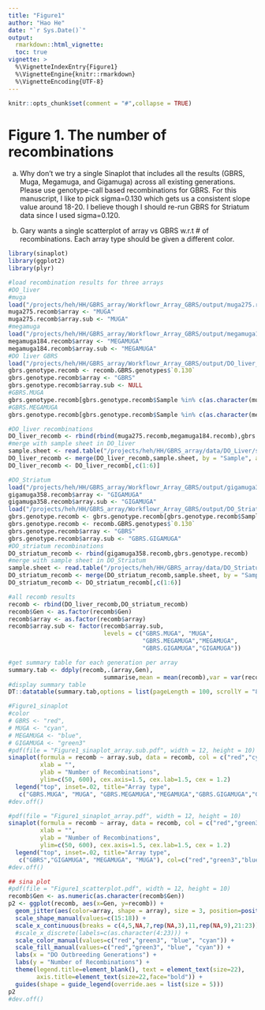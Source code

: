 ```yaml
---
title: "Figure1"
author: "Hao He"
date: "`r Sys.Date()`"
output: 
  rmarkdown::html_vignette:
  toc: true
vignette: >
  %\VignetteIndexEntry{Figure1}
  %\VignetteEngine{knitr::rmarkdown}
  %\VignetteEncoding{UTF-8}
---
```


```r
knitr::opts_chunk$set(comment = "#",collapse = TRUE)
```

# Figure 1. The number of recombinations
a) Why don’t we try a single Sinaplot that includes all the results (GBRS, Muga, Megamuga, and Gigamuga) across all existing generations. 
Please use genotype-call based recombinations for GBRS. 
For this manuscript, I like to pick sigma=0.130 which gets us a consistent slope value around 18-20. 
I believe though I should re-run GBRS for Striatum data since I used sigma=0.120.

b) Gary wants a single scatterplot of array vs GBRS w.r.t # of recombinations. 
Each array type should be given a different color.

```r
library(sinaplot)
library(ggplot2)
library(plyr)

#load recombination results for three arrays
#DO_liver
#muga
load("/projects/heh/HH/GBRS_array/Workflowr_Array_GBRS/output/muga275.recomb.RData")
muga275.recomb$array <- "MUGA"
muga275.recomb$array.sub <- "MUGA"
#megamuga
load("/projects/heh/HH/GBRS_array/Workflowr_Array_GBRS/output/megamuga184.recomb.RData")
megamuga184.recomb$array <- "MEGAMUGA"
megamuga184.recomb$array.sub <- "MEGAMUGA"
#DO liver GBRS
load("/projects/heh/HH/GBRS_array/Workflowr_Array_GBRS/output/DO_liver_recomb.GBRS.genotypes.RData")
gbrs.genotype.recomb <- recomb.GBRS.genotypes$`0.130`
gbrs.genotype.recomb$array <- "GBRS"
gbrs.genotype.recomb$array.sub <- NULL
#GBRS.MUGA
gbrs.genotype.recomb[gbrs.genotype.recomb$Sample %in% c(as.character(muga275.recomb$Sample)),"array.sub"] <- "GBRS.MUGA"
#GBRS.MEGAMUGA
gbrs.genotype.recomb[gbrs.genotype.recomb$Sample %in% c(as.character(megamuga184.recomb$Sample)),"array.sub"] <- "GBRS.MEGAMUGA"

#DO_liver recombinations
DO_liver_recomb <- rbind(rbind(muga275.recomb,megamuga184.recomb),gbrs.genotype.recomb)
#merge with sample sheet in DO_liver
sample.sheet <- read.table("/projects/heh/HH/GBRS_array/data/DO_Liver/sample_sheet.tsv", header = TRUE)
DO_liver_recomb <- merge(DO_liver_recomb,sample.sheet, by = "Sample", all.x = TRUE)
DO_liver_recomb <- DO_liver_recomb[,c(1:6)]

#DO_Striatum
load("/projects/heh/HH/GBRS_array/Workflowr_Array_GBRS/output/gigamuga358.recomb.RData")
gigamuga358.recomb$array <- "GIGAMUGA"
gigamuga358.recomb$array.sub <- "GIGAMUGA"
load("/projects/heh/HH/GBRS_array/Workflowr_Array_GBRS/output/DO_Striatum_recomb.GBRS.genotypes.RData")
gbrs.genotype.recomb <- gbrs.genotype.recomb[gbrs.genotype.recomb$Sample %in% gigamuga358.recomb$Sample,]
gbrs.genotype.recomb <- recomb.GBRS.genotypes$`0.130`
gbrs.genotype.recomb$array <- "GBRS"
gbrs.genotype.recomb$array.sub <- "GBRS.GIGAMUGA"
#DO_striatum recombinations
DO_striatum_recomb <- rbind(gigamuga358.recomb,gbrs.genotype.recomb)
#merge with sample sheet in DO_Striatum
sample.sheet <- read.table("/projects/heh/HH/GBRS_array/data/DO_Striatum/sample_sheet.tsv", header = TRUE)
DO_striatum_recomb <- merge(DO_striatum_recomb,sample.sheet, by = "Sample", all.x = TRUE)
DO_striatum_recomb <- DO_striatum_recomb[,c(1:6)]

#all recomb results
recomb <- rbind(DO_liver_recomb,DO_striatum_recomb)
recomb$Gen <- as.factor(recomb$Gen)
recomb$array <- as.factor(recomb$array)
recomb$array.sub <- factor(recomb$array.sub, 
                           levels = c("GBRS.MUGA", "MUGA", 
                                      "GBRS.MEGAMUGA","MEGAMUGA",
                                      "GBRS.GIGAMUGA","GIGAMUGA"))

#get summary table for each generation per array
summary.tab <- ddply(recomb,.(array,Gen),
                           summarise,mean = mean(recomb),var = var(recomb), n= length(recomb))
#display summary table
DT::datatable(summary.tab,options = list(pageLength = 100, scrollY = "800px", scrollX = "20px"))

#Figure1_sinaplot
#color
# GBRS <- "red",
# MUGA <- "cyan",
# MEGAMUGA <- "blue",
# GIGAMUGA <- "green3"
#pdf(file = "Figure1_sinaplot_array.sub.pdf", width = 12, height = 10)
sinaplot(formula = recomb ~ array.sub, data = recomb, col = c("red","cyan","red","blue","red","green3"), pch = c(15,18,15,17,15,16), bty = "n",
         xlab = "",
         ylab = "Number of Recombinations",
         ylim=c(50, 600), cex.axis=1.5, cex.lab=1.5, cex = 1.2)
  legend("top", inset=.02, title="Array type",
   c("GBRS.MUGA", "MUGA", "GBRS.MEGAMUGA","MEGAMUGA","GBRS.GIGAMUGA","GIGAMUGA"), col=c("red","cyan","red","blue","red","green3"), pch = c(15,18,15,17,15,16), horiz=TRUE, cex=1.7)
#dev.off()

#pdf(file = "Figure1_sinaplot_array.pdf", width = 12, height = 10)
sinaplot(formula = recomb ~ array, data = recomb, col = c("red","green3","blue","cyan"), pch = c(15:18), bty = "n",
         xlab = "",
         ylab = "Number of Recombinations",
         ylim=c(50, 600), cex.axis=1.5, cex.lab=1.5, cex = 1.2)
  legend("top", inset=.02, title="Array type",
   c("GBRS","GIGAMUGA", "MEGAMUGA", "MUGA"), col=c("red","green3","blue","cyan"), pch = c(15:18), horiz=TRUE, cex=1.7)
#dev.off()

## sina plot
#pdf(file = "Figure1_scatterplot.pdf", width = 12, height = 10)
recomb$Gen <- as.numeric(as.character(recomb$Gen))
p2 <- ggplot(recomb, aes(x=Gen, y=recomb)) + 
  geom_jitter(aes(color=array, shape = array), size = 3, position=position_jitter(0.35))+
  scale_shape_manual(values=c(15:18)) +
  scale_x_continuous(breaks = c(4,5,NA,7,rep(NA,3),11,rep(NA,9),21:23)) +
  #scale_x_discrete(labels=c(as.character(4:23))) +
  scale_color_manual(values=c("red","green3", "blue", "cyan")) +
  scale_fill_manual(values=c("red","green3", "blue", "cyan")) +
  labs(x = "DO Outbreeding Generations") +
  labs(y = "Number of Recombinations") +
  theme(legend.title=element_blank(), text = element_text(size=22), 
        axis.title=element_text(size=22,face="bold")) +
  guides(shape = guide_legend(override.aes = list(size = 5)))
p2
#dev.off()
```

